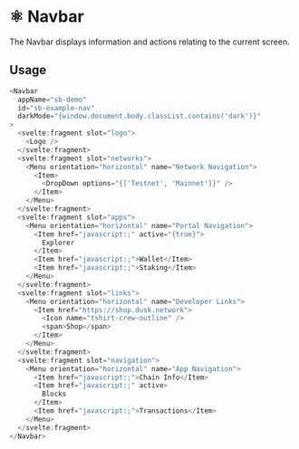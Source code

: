 
<Meta title="Docs/Components/Organisms/Navbar" />

# ⚛️ Navbar

The Navbar displays information and actions relating to the current screen.

## Usage

```js
<Navbar
  appName="sb-demo"
  id="sb-example-nav"
  darkMode="{window.document.body.classList.contains('dark')}"
>
  <svelte:fragment slot="logo">
    <Logo />
  </svelte:fragment>
  <svelte:fragment slot="networks">
    <Menu orientation="horizontal" name="Network Navigation">
      <Item>
        <DropDown options="{['Testnet', 'Mainnet']}" />
      </Item>
    </Menu>
  </svelte:fragment>
  <svelte:fragment slot="apps">
    <Menu orientation="horizontal" name="Portal Navigation">
      <Item href="javascript:;" active="{true}">
        Explorer
      </Item>
      <Item href="javascript:;">Wallet</Item>
      <Item href="javascript:;">Staking</Item>
    </Menu>
  </svelte:fragment>
  <svelte:fragment slot="links">
    <Menu orientation="horizontal" name="Developer Links">
      <Item href="https://shop.dusk.network">
        <Icon name="tshirt-crew-outline" />
        <span>Shop</span>
      </Item>
    </Menu>
  </svelte:fragment>
  <svelte:fragment slot="navigation">
    <Menu orientation="horizontal" name="App Navigation">
      <Item href="javascript:;">Chain Info</Item>
      <Item href="javascript:;" active>
        Blocks
      </Item>
      <Item href="javascript:;">Transactions</Item>
    </Menu>
  </svelte:fragment>
</Navbar>
```
